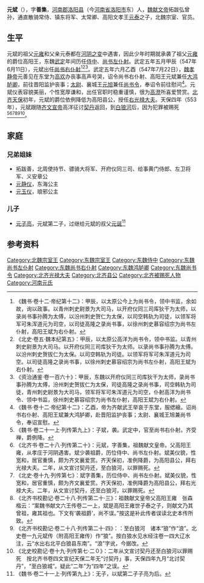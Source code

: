 '''元斌'''（{{bd|6世紀|？|553年||catIdx=y}}），字'''善集'''，[[河南郡|河南郡]][[洛阳县|洛阳县]]（今[[河南省|河南省]][[洛阳市|洛阳市]]东）人，[[魏献文帝|魏献文帝]]拓跋弘曾孙，通直散骑常侍、镇东将军、太常卿、高阳文孝王[[元泰|元泰]]之子，北魏宗室、官员。

==生平==
元斌的祖父[[元雍|元雍]]和父亲元泰都在[[河阴之变|河阴之变]]中遇害，因此少年时期就承袭了祖父[[元雍|元雍]]的爵位高阳王，东魏[[武定_(东魏)|武定]]年间历任[[侍中|侍中]]、[[尚书左仆射|尚书左仆射]]。武定五年五月甲辰（547年6月11日），元斌出任[[尚书右仆射|尚书右仆射]]<ref>《魏书·卷十二·帝纪第十二》：甲辰，以太原公今上为尚书令，领中书监，余如故，询以政事。以青州刺史尉景为大司马，以开府仪同三司厍狄干为太师，以录尚书事孙腾为太傅，以汾州刺史贺仁为太保，以司空韩轨为司徒，以领军将军可朱浑道元为司空，以司徒高隆之录尚书事，以徐州刺史慕容绍宗为尚书左仆射，高阳王斌为右仆射。</ref><ref>《北史·卷五·魏本纪第五》：甲辰，以太原公高洋为尚书令，领中书监。以青州刺史尉景为大司马。以开府仪同三司库狄干为太师。以录尚书事孙腾为太傅。以汾州刺史贺拔仁为太保。以司空韩轨为司徒。以领军将军可朱浑道元为司空。以司徒高隆之录尚书事，以徐州刺史慕容绍宗为尚书左仆射，高阳王斌为右仆射。</ref><ref>《资治通鉴·卷一百六十》：甲辰，东魏以开府仪同三司库狄干为太师，录尚书事孙腾为太傅，汾州刺史贺拔仁为太保，司徒高隆之录尚书事，司空韩轨为司徒，青州刺史尉景为大司马，领军将军可朱浑道元为司空，仆射高洋为尚书令、领中书监，徐州刺史慕容绍宗为尚书左仆射，高阳王斌为右仆射。</ref>。武定五年六月乙酉（547年7月22日），[[魏孝静帝|魏孝静帝]]元善见在东堂为[[高欢|高欢]]办丧事高声号哭，诏令尚书右仆射、高阳王元斌兼任[[大鸿胪卿|大鸿胪卿]]，前往晋阳监护丧事；[[太尉|太尉]]、襄城王[[元旭|元旭]]兼任[[尚书令|尚书令]]，奉诏令前往慰问<ref>《魏书·卷十二·帝纪第十二》：乙酉，帝为齐献武王举哀于东堂，服缌縗。诏尚书右仆射、高阳王斌兼大鸿胪卿，赴晋阳监护丧事；太尉、襄城王旭兼尚书令，奉诏宣慰。</ref>。元斌仪表容貌美丽，个性宽厚谦和，出任官职时稳重谨慎，很为[[高澄|高澄]]所喜爱赞赏。[[北齐|北齐]][[天保_(北齐)|天保]]初年，元斌的爵位依例降低为高阳县公，授任[[右光禄大夫|右光禄大夫]]。天保四年（553年），元斌跟随[[齐文宣帝|齐文宣帝]]高洋征讨[[契丹|契丹]]返回，到[[白狼河|白狼河]]后，因为犯罪被赐死<ref>《魏书·卷二十一上·列传第九上》：子斌，袭。武定中，官至尚书右仆射。齐受禅，爵例降。</ref><ref>《北齐书·卷二十八·列传第二十》：元斌，字善集，祖魏献文皇帝。父高阳王雍，从孝庄于河阴遇害。斌少袭祖爵，历位侍中、尚书左仆射。斌美仪貌，性宽和，居官重慎，颇为齐文襄爱赏。齐天保初，准例降爵，为高阳县公，拜右光禄大夫。二年，从文宣讨契丹还，至白狼河，以罪赐死。</ref><ref>《北史·卷十九·列传第七》：斌字善集，历位侍中、尚书左仆射。斌美仪貌，性宽和，居官重慎，颇为齐文襄爱赏。齐天保初，准例降爵为高阳县公，拜右光禄大夫。二年，从文宣讨契丹，还至白狼河，以罪赐死。</ref><ref>《北齐书校勘记·卷二十八·列传第二十·三》：祖魏献文皇帝父高阳王雍　张森楷云：“案魏书献文六王传卷二一上，斌是高阳王雍世子泰之子，则献文乃其曾祖，雍其祖也。下文有‘袭祖爵’，尚不误。”按这是补此传者误读北史本传所致。</ref><ref>《北齐书校勘记·卷二十八·列传第二十·四》：：至白狼河　诸本“狼”作“浪”。北史卷一九元斌传（附高阳王雍传）作“狼”。按白狼水见水经注卷一四大辽水注，云“水出右北平白狼县东南”。“浪”字讹，今据改。</ref><ref>《北史校勘记·卷十九·列传第七·二０》：二年从文宣讨契丹还至白狼河以罪赐死　按北齐书卷四文宣纪天保二年无“讨契丹」事，天保四年九月“北讨契丹”，“至白狼城”。疑此“二年”为“四年”之误。</ref>。

==家庭==
===兄弟姐妹===
*拓跋善，北周使持节、骠骑大将军、开府仪同三司、给事黄门侍郎、左卫将军、义安章公
*[[元静仪|元静仪]]，东海公主
*[[元玉仪|元玉仪]]，琅邪公主

===儿子===
*[[元子亮|元子亮]]，元斌第二子，过继给元斌的叔父[[元诞|元诞]]<ref>《魏书·卷二十一上·列传第九上》：无子，以斌第二子子亮为后。</ref>

== 参考资料 ==
{{reflist}}

[[Category:北魏宗室王|Category:北魏宗室王]]
[[Category:东魏宗室王|Category:东魏宗室王]]
[[Category:东魏侍中|Category:东魏侍中]]
[[Category:东魏尚书左仆射|Category:东魏尚书左仆射]]
[[Category:东魏尚书右仆射|Category:东魏尚书右仆射]]
[[Category:东魏鸿胪卿|Category:东魏鸿胪卿]]
[[Category:东魏尚书令|Category:东魏尚书令]]
[[Category:北齐光禄大夫|Category:北齐光禄大夫]]
[[Category:北齐县公|Category:北齐县公]]
[[Category:北齐被赐死人物|Category:北齐被赐死人物]]
[[Category:河南元氏|Category:河南元氏]]